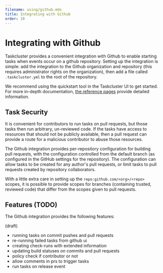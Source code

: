 ```yaml
---
filename: using/github.mdx
title: Integrating with Github
order: 10
---
```


# Integrating with Github

Taskcluster provides a convenient integration with Github to enable starting
tasks when events occur on a github repository.  Setting up the integration is
simple: add the integration to the Github organization and repository
(this requires administrator rights on the organization), then add a file called
`.taskcluster.yml` to the root of the repository.

We recommend using the quickstart tool in the Taskcluster UI to get started.
For more in-depth documentation, [the reference
pages](/docs/reference/integrations/github) provide detailed information.

## Task Security

It is convenient for contributors to run tasks on pull requests, but those
tasks then run arbitrary, un-reviewed code. If the tasks have access to
resources that should not be publicly available, then a pull request can
provide a route for a malicious contributor to abuse those resources.

The Github integration provides per-repository configuration for building pull
requests, with the configuration controlled from the default branch (as configured in the GitHub settings for the repository).
The configuration can allow tasks to be created for any author's pull requests,
or limit tasks to pull requests created by repository collaborators.

With a little extra care in setting up the `repo:github.com/<org>/<repo>`
scopes, it is possible to provide scopes for branches (containing trusted,
reviewed code) that differ from the scopes given to pull requests.

## Features (TODO)

The Github integration provides the following features:

(draft)
- running tasks on commit pushes and pull requests
- re-running failed tasks from github ui
- creating check-runs with extended information
- updating build statuses on commits and pull requests
- policy check if contributor or not
- allow comments in prs to trigger tasks
- run tasks on release event
